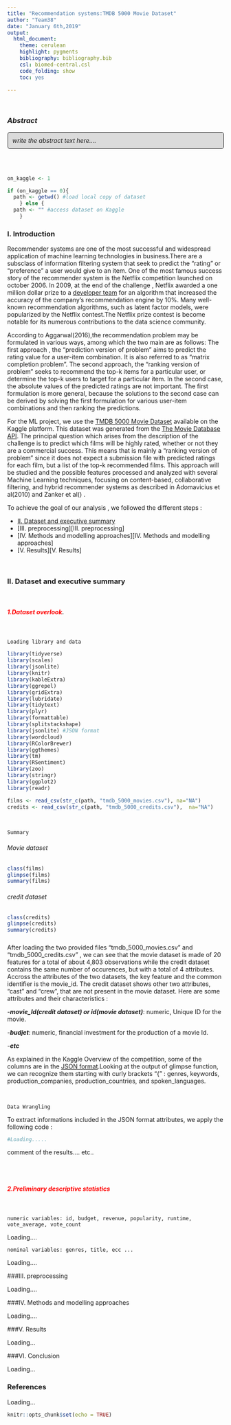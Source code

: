 ```yaml
---
title: "Recommendation systems:TMDB 5000 Movie Dataset"
author: "Team38"
date: "January 6th,2019"
output:
  html_document:
    theme: cerulean
    highlight: pygments
    bibliography: bibliography.bib
    csl: biomed-central.csl
    code_folding: show
    toc: yes

---
```


<br>

<style type="text/css">

h1.title {
  font-size: 35px;

}

</style>


<style>
p.comment {
background-color: #DBDBDB;
padding: 10px;
border: 1px solid black;
margin-left: 1px;
border-radius: 5px;
font-style: italic;
}

</style>


### *Abstract*
<p class="comment">
 write the abstract text here....
</p>


<br>
<br>


```r
on_kaggle <- 1

if (on_kaggle == 0){
  path <- getwd() #load local copy of dataset
    } else {
  path <- "" #access dataset on Kaggle
    }
```


### I. Introduction


Recommender systems are one of the most successful and widespread application of machine learning   technologies in business.There are a subsclass of information filtering system that seek to predict
the "rating" or "preference" a user would give to an item. One of the most famous success story of 
the recommender system is the Netflix competition launched on october 2006. In 2009, at the end of
the challenge , Netflix awarded a one million dollar prize to a [developer team](https://bits.blogs.nytimes.com/2009/09/21/netflix-awards-1-million-prize-and-starts-a-new-contest/) for an algorithm that increased the accuracy of the company's recommendation engine by 10%. Many well-known recommendation algorithms, such as latent factor models, were popularized by the Netflix contest.The Netflix prize contest is become notable for its numerous contributions to the data science community.

According to Aggarwal(2016),the recommendation problem may be formulated in various ways, among which the two main are as follows: The first approach , the "prediction version of problem" aims to predict the rating value for a  user-item combination. It is also referred to as "matrix completion problem". The second approach, the "ranking version of problem" seeks to recommend the top-k items for a particular user, or determine the top-k users to target for a particular item. In the second case, the absolute values of the predicted ratings are not important. The first formulation is more general, because the solutions to the second case can be derived by solving the first formulation for various user-item combinations and then ranking the predictions.

For the ML project, we use the [TMDB 5000 Movie Dataset](https://www.kaggle.com/tmdb/tmdb-movie-metadata/data) available on the Kaggle platform. This dataset was generated from the [The Movie Database API](https://www.themoviedb.org/documentation/api).
The principal question which arises from the description of the challenge is to predict which films will be highly rated, whether or not they are a commercial success. This means that is mainly a "ranking version of problem" since it does not expect a submission file with predicted ratings for each film, but a list of the top-k recommended films. This approach will be studied and the possible features processed and analyzed with several Machine Learning techniques, focusing on content-based, collaborative filtering, and hybrid recommender systems as described in Adomavicius et al(2010) and Zanker et al() .


 To achieve the goal of our analysis , we followed the different steps :

* [II. Dataset and executive summary][II. Dataset and executive summary] 
* [III. preprocessing][III. preprocessing] 
* [IV. Methods and modelling approaches][IV. Methods and modelling approaches]
* [V. Results][V. Results]



<br>

### II. Dataset and executive summary 

<br>


#####  <span style="color:red">1.Dataset overlook</span>. {.tabset .tabset-fade .tabset-pills} 
<br>


`Loading library and data`

```r
library(tidyverse)
library(scales)
library(jsonlite)
library(knitr)
library(kableExtra)
library(ggrepel)
library(gridExtra)
library(lubridate)
library(tidytext)
library(plyr)
library(formattable)
library(splitstackshape) 
library(jsonlite) #JSON format
library(wordcloud) 
library(RColorBrewer) 
library(ggthemes) 
library(tm) 
library(RSentiment)
library(zoo)
library(stringr)
library(ggplot2)
library(readr)
```

```r
films <- read_csv(str_c(path, "tmdb_5000_movies.csv"), na="NA")
credits <- read_csv(str_c(path, "tmdb_5000_credits.csv"),  na="NA")

```
<br>


`Summary`


###### Movie dataset

```r
class(films)
glimpse(films)
summary(films)
```

###### credit dataset

```r
class(credits)
glimpse(credits)
summary(credits)

```

#####

After loading the two provided files "tmdb_5000_movies.csv" and "tmdb_5000_credits.csv" , we can see that the movie dataset is made of 20 features for a total of about 4,803 observations while the credit dataset contains the same number of occurences, but with a total of 4 attributes. Accross the attributes of the two datasets, the key feature and the common identifier is the movie_id. The credit dataset shows other two attributes, "cast" and "crew", that are not present in the movie dataset. Here are some attributes and their characteristics :

-***movie_Id(credit dataset) or id(movie dataset)***: numeric, Unique ID for the movie.

-***budjet***: numeric, financial investment for the production of a movie Id.

-***etc*** 


As explained in the Kaggle Overview of the competition, some of the columns are in the [JSON format](https://en.wikipedia.org/wiki/JSON).Looking at the output of glimpse function, we can recognize them starting with curly brackets "{"  : genres, keywords, production_companies, production_countries, and spoken_languages. 




<br>

`Data Wrangling`

To extract informations included in the JSON format attributes, we apply the following code :

```r
#Loading.....

```

comment of the results.... etc..


<br>
<br>






##### <span style="color:red">2.Preliminary descriptive statistics</span>

<br>


`numeric variables: id, budget, revenue, popularity, runtime, vote_average, vote_count`

Loading....



`nominal variables: genres, title, ecc ...`

Loading....











###III. preprocessing



Loading....




###IV. Methods and modelling approaches

Loading....



###V. Results


Loading...


###VI. Conclusion



Loading...


### References


Loading...


```r
knitr::opts_chunk$set(echo = TRUE)
```

